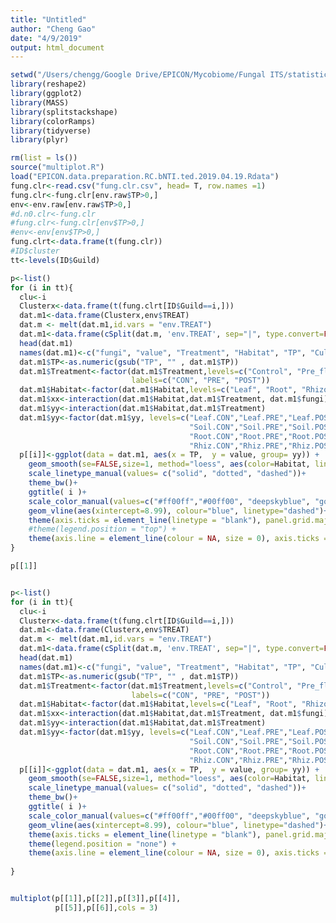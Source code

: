 ```yaml
---
title: "Untitled"
author: "Cheng Gao"
date: "4/9/2019"
output: html_document
---
```


```r
setwd("/Users/chengg/Google Drive/EPICON/Mycobiome/Fungal ITS/statistic/Total.fungi")
library(reshape2)
library(ggplot2)
library(MASS)
library(splitstackshape)
library(colorRamps)
library(tidyverse)
library(plyr)

rm(list = ls())
source("multiplot.R")
load("EPICON.data.preparation.RC.bNTI.ted.2019.04.19.Rdata")
fung.clr<-read.csv("fung.clr.csv", head= T, row.names =1)
fung.clr<-fung.clr[env.raw$TP>0,]
env<-env.raw[env.raw$TP>0,]
#d.n0.clr<-fung.clr
#fung.clr<-fung.clr[env$TP>0,]
#env<-env[env$TP>0,]
fung.clrt<-data.frame(t(fung.clr))
#ID$cluster
tt<-levels(ID$Guild)

p<-list()
for (i in tt){
  clu<-i
  Clusterx<-data.frame(t(fung.clrt[ID$Guild==i,]))
  dat.m1<-data.frame(Clusterx,env$TREAT)
  dat.m <- melt(dat.m1,id.vars = "env.TREAT")
  dat.m1<-data.frame(cSplit(dat.m, 'env.TREAT', sep="|", type.convert=FALSE), dat.m[,-1])
  head(dat.m1)
  names(dat.m1)<-c("fungi", "value", "Treatment", "Habitat", "TP", "Cultivar", "Plot", "fungi1", "value1")
  dat.m1$TP<-as.numeric(gsub("TP", "" , dat.m1$TP))
  dat.m1$Treatment<-factor(dat.m1$Treatment,levels=c("Control", "Pre_flowering_drought", "Post_flowering_drought"),
                           labels=c("CON", "PRE", "POST"))
  dat.m1$Habitat<-factor(dat.m1$Habitat,levels=c("Leaf", "Root", "Rhizosphere", "Soil"), labels=c("Leaf", "Root", "Rhiz", "Soil"))
  dat.m1$xx<-interaction(dat.m1$Habitat,dat.m1$Treatment, dat.m1$fungi)
  dat.m1$yy<-interaction(dat.m1$Habitat,dat.m1$Treatment)
  dat.m1$yy<-factor(dat.m1$yy, levels=c("Leaf.CON","Leaf.PRE","Leaf.POST",
                                        "Soil.CON","Soil.PRE","Soil.POST",
                                        "Root.CON","Root.PRE","Root.POST",
                                        "Rhiz.CON","Rhiz.PRE","Rhiz.POST"))
  p[[i]]<-ggplot(data = dat.m1, aes(x = TP,  y = value, group= yy)) +
    geom_smooth(se=FALSE,size=1, method="loess", aes(color=Habitat, linetype = Treatment))+
    scale_linetype_manual(values= c("solid", "dotted", "dashed"))+
    theme_bw()+
    ggtitle( i )+
    scale_color_manual(values=c("#ff00ff","#00ff00", "deepskyblue", "gold", "red")) +
    geom_vline(aes(xintercept=8.99), colour="blue", linetype="dashed")+
    theme(axis.ticks = element_line(linetype = "blank"), panel.grid.major = element_line(linetype = "blank"), panel.grid.minor = element_line(linetype = "blank"), panel.background = element_rect(fill = NA))+labs( x = NULL, y = NULL, colour = NULL)+ 
    #theme(legend.position = "top") + 
    theme(axis.line = element_line(colour = NA, size = 0), axis.ticks = element_line(colour = NA, size = 0))
}

p[[1]]


p<-list()
for (i in tt){
  clu<-i
  Clusterx<-data.frame(t(fung.clrt[ID$Guild==i,]))
  dat.m1<-data.frame(Clusterx,env$TREAT)
  dat.m <- melt(dat.m1,id.vars = "env.TREAT")
  dat.m1<-data.frame(cSplit(dat.m, 'env.TREAT', sep="|", type.convert=FALSE), dat.m[,-1])
  head(dat.m1)
  names(dat.m1)<-c("fungi", "value", "Treatment", "Habitat", "TP", "Cultivar", "Plot", "fungi1", "value1")
  dat.m1$TP<-as.numeric(gsub("TP", "" , dat.m1$TP))
  dat.m1$Treatment<-factor(dat.m1$Treatment,levels=c("Control", "Pre_flowering_drought", "Post_flowering_drought"),
                           labels=c("CON", "PRE", "POST"))
  dat.m1$Habitat<-factor(dat.m1$Habitat,levels=c("Leaf", "Root", "Rhizosphere", "Soil"), labels=c("Leaf", "Root", "Rhiz", "Soil"))
  dat.m1$xx<-interaction(dat.m1$Habitat,dat.m1$Treatment, dat.m1$fungi)
  dat.m1$yy<-interaction(dat.m1$Habitat,dat.m1$Treatment)
  dat.m1$yy<-factor(dat.m1$yy, levels=c("Leaf.CON","Leaf.PRE","Leaf.POST",
                                        "Soil.CON","Soil.PRE","Soil.POST",
                                        "Root.CON","Root.PRE","Root.POST",
                                        "Rhiz.CON","Rhiz.PRE","Rhiz.POST"))
  p[[i]]<-ggplot(data = dat.m1, aes(x = TP,  y = value, group= yy)) +
    geom_smooth(se=FALSE,size=1, method="loess", aes(color=Habitat, linetype = Treatment))+
    scale_linetype_manual(values= c("solid", "dotted", "dashed"))+
    theme_bw()+
    ggtitle( i )+
    scale_color_manual(values=c("#ff00ff","#00ff00", "deepskyblue", "gold", "red")) +
    geom_vline(aes(xintercept=8.99), colour="blue", linetype="dashed")+
    theme(axis.ticks = element_line(linetype = "blank"), panel.grid.major = element_line(linetype = "blank"), panel.grid.minor = element_line(linetype = "blank"), panel.background = element_rect(fill = NA))+labs( x = NULL, y = NULL, colour = NULL)+ 
    theme(legend.position = "none") + 
    theme(axis.line = element_line(colour = NA, size = 0), axis.ticks = element_line(colour = NA, size = 0))
  
}


multiplot(p[[1]],p[[2]],p[[3]],p[[4]],
          p[[5]],p[[6]],cols = 3)
```

